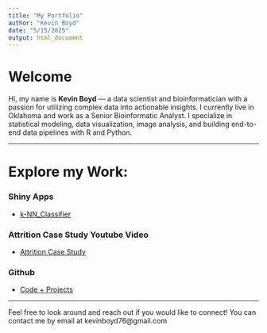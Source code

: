 ```yaml
---
title: "My Portfolio"
author: "Kevin Boyd"
date: "5/15/2025"
output: html_document
---
```


# Welcome
Hi, my name is **Kevin Boyd** — a data scientist and bioinformatician with a passion for utilizing complex data into actionable insights. I currently live in Oklahoma and work as a Senior Bioinformatic Analyst. I specialize in statistical modeling, data visualization, image analysis, and building end-to-end data pipelines with R and Python.

 ---

# Explore my Work:
### Shiny Apps
- [k-NN_Classifier](https://kevinboyd76.shinyapps.io/k-NN_Classifier/)

### Attrition Case Study Youtube Video
- [Attrition Case Study](https://youtu.be/MuLEzt19qhw)

### Github
- [Code + Projects](https://github.com/kevinboyd76)

 ---

Feel free to look around and reach out if you would like to connect! You can contact me by email at kevinboyd76@gmail.com